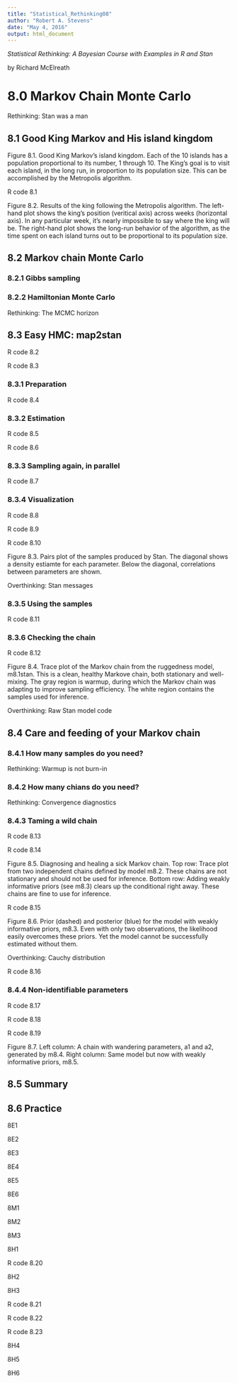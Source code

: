 ```yaml
---
title: "Statistical_Rethinking08"
author: "Robert A. Stevens"
date: "May 4, 2016"
output: html_document
---
```


*Statistical Rethinking: A Bayesian Course with Examples in R and Stan*

by Richard McElreath

# 8.0 Markov Chain Monte Carlo  

Rethinking:  Stan was a man

## 8.1 Good King Markov and His island kingdom  

Figure 8.1. Good King Markov's island kingdom. Each of the 10 islands has a population proportional to its number, 1 through 10. The King's goal is to visit each island, in the long run, in proportion to its population size. This can be accomplished by the Metropolis algorithm.

R code 8.1

Figure 8.2. Results of the king following the Metropolis algorithm. The left-hand plot shows the king's position (veritical axis) across weeks (horizontal axis). In any particular week, it's nearly impossible to say where the king will be. The right-hand plot shows the long-run behavior of the algorithm, as the time spent on each island turns out to be proportional to its population size.

## 8.2 Markov chain Monte Carlo  

### 8.2.1 Gibbs sampling

### 8.2.2 Hamiltonian Monte Carlo

Rethinking:  The MCMC horizon

## 8.3 Easy HMC: map2stan  

R code 8.2

R code 8.3

### 8.3.1 Preparation

R code 8.4

### 8.3.2 Estimation

R code 8.5

R code 8.6

### 8.3.3 Sampling again, in parallel

R code 8.7

### 8.3.4 Visualization

R code 8.8

R code 8.9

R code 8.10

Figure 8.3. Pairs plot of the samples produced by Stan. The diagonal shows a density estiamte for each parameter. Below the diagonal, correlations between parameters are shown.

Overthinking: Stan messages

### 8.3.5 Using the samples

R code 8.11

### 8.3.6 Checking the chain

R code 8.12

Figure 8.4. Trace plot of the Markov chain from the ruggedness model, m8.1stan. This is a clean, healthy Markove chain, both stationary and well-mixing. The gray region is warmup, during which the Markov chain was adapting to improve sampling efficiency. The white region contains the samples used for inference.

Overthinking: Raw Stan model code

## 8.4 Care and feeding of your Markov chain  

### 8.4.1 How many samples do you need?

Rethinking: Warmup is not burn-in

### 8.4.2 How many chians do you need?

Rethinking: Convergence diagnostics

### 8.4.3 Taming a wild chain

R code 8.13

R code 8.14

Figure 8.5. Diagnosing and healing a sick Markov chain. Top row: Trace plot from two independent chains defined by model m8.2. These chains are not stationary and should not be used for inference. Bottom row: Adding weakly informative priors (see m8.3) clears up the conditional right away. These chains are fine to use for inference.

R code 8.15

Figure 8.6. Prior (dashed) and posterior (blue) for the model with weakly informative priors, m8.3. Even with only two observations, the likelihood easily overcomes these priors. Yet the model cannot be successfully estimated without them.

Overthinking: Cauchy distribution

R code 8.16

### 8.4.4 Non-identifiable parameters

R code 8.17

R code 8.18

R code 8.19

Figure 8.7. Left column: A chain with wandering parameters, a1 and a2, generated by m8.4. Right column: Same model but now with weakly informative priors, m8.5.

## 8.5 Summary  

## 8.6 Practice  

8E1

8E2

8E3

8E4

8E5

8E6

8M1

8M2

8M3

8H1

R code 8.20

8H2

8H3

R code 8.21

R code 8.22

R code 8.23

8H4

8H5

8H6
